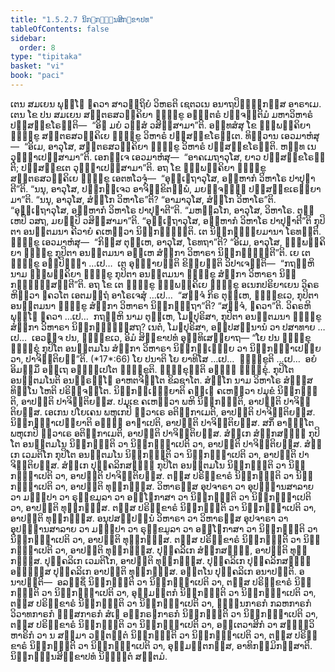 ```yaml
---
title: "1.5.2.7 ນິກ຺ກຑ຺ຒນສິກ຺ຂາປທ"
tableOfContents: false
sidebar:
  order: 8
type: "tipitaka"
basket: "vi"
book: "paci"
---
```



<DynamicBreadcrumb />

<Division number="124" book="paci">

<Paragraph number="428" book="paci">
ເຕນ ສມເຍນ ພຸທ຺ໂຘ ຠຄວາ ສາວຕ຺ຖິຍໍ ວິຫຣຕິ ເຊຕວເນ ອນາຖປິຓ຺ຑິກສ຺ສ ອາຣາເມ. ເຕນ ໂຂ ປນ ສມເຍນ ສຕ຺ຕຣສວຄ຺ຄິຍາ ຠິກ຺ຂູ ອຎ຺ຎຕຣໍ ປຈ຺ຈນ຺ຕິມໍ ມຫາວິຫາຣໍ ປຏິສງ຺ຂໂຣນ຺ຕິ—  “ອິຘ ມຍໍ ວສ຺ສໍ ວສິສ຺ສາມາ”ຕິ. ອທ຺ທສໍສຸ ໂຂ ຉພ຺ພຄ຺ຄິຍາ ຠິກ຺ຂູ ສຕ຺ຕຣສວຄ຺ຄິເຍ ຠິກ຺ຂູ ວິຫາຣໍ ປຏິສງ຺ຂໂຣນ຺ເຕ. ທິສ຺ວານ ເອວມາຫໍສຸ—  “ອິເມ, ອາວຸໂສ, ສຕ຺ຕຣສວຄ຺ຄິຍາ ຠິກ຺ຂູ ວິຫາຣໍ ປຏິສງ຺ຂໂຣນ຺ຕິ. ຫນ຺ທ ເນ ວຸຏ຺ຐາເປສ຺ສາມາ”ຕິ. ເອກຈ຺ເຈ ເອວມາຫໍສຸ—  “ອາຄເມຖາວຸໂສ, ຍາວ ປຏິສງ຺ຂໂຣນ຺ຕິ; ປຏິສງ຺ຂເຕ ວຸຏ຺ຐາເປສ຺ສາມາ”ຕິ.
</Paragraph>

<Paragraph number="429" book="paci">
ອຖ ໂຂ ຉພ຺ພຄ຺ຄິຍາ ຠິກ຺ຂູ ສຕ຺ຕຣສວຄ຺ຄິເຍ ຠິກ຺ຂູ ເອຕທໂວຈຸໍ—  “ອຸຏ຺ເຐຖາວຸໂສ, ອມ຺ຫາກໍ ວິຫາໂຣ ປາປຸຓາຕີ”ຕິ. “ນນຸ, ອາວຸໂສ, ປຏິກຈ຺ເຈວ ອາຈິກ຺ຂິຕພ຺ພໍ, ມຍຎ຺ຈຎ຺ຎໍ ປຏິສງ຺ຂເຣຍ຺ຍາມາ”ຕິ. “ນນຸ, ອາວຸໂສ, ສໍຆິໂກ ວິຫາໂຣ”ຕິ? “ອາມາວຸໂສ, ສໍຆິໂກ ວິຫາໂຣ”ຕິ. “ອຸຏ຺ເຐຖາວຸໂສ, ອມ຺ຫາກໍ ວິຫາໂຣ ປາປຸຓາຕີ”ຕິ. “ມຫລ຺ລໂກ, ອາວຸໂສ, ວິຫາໂຣ. ຕຸມ຺ເຫປິ ວສຖ, ມຍມ຺ປິ ວສິສ຺ສາມາ”ຕິ. “ອຸຏ຺ເຐຖາວຸໂສ, ອມ຺ຫາກໍ ວິຫາໂຣ ປາປຸຓາຕີ”ຕິ ກຸປິຕາ ອນຕ຺ຕມນາ ຄີວາຍໍ ຄເຫຕ຺ວາ ນິກ຺ກຑ຺ຒນ຺ຕິ. ເຕ ນິກ຺ກຑ຺ຒີຍມານາ ໂຣທນ຺ຕິ. ຠິກ຺ຂູ ເອວມາຫໍສຸ—  “ກິສ຺ສ ຕຸມ຺ເຫ, ອາວຸໂສ, ໂຣທຖາ”ຕິ? “ອິເມ, ອາວຸໂສ, ຉພ຺ພຄ຺ຄິຍາ ຠິກ຺ຂູ ກຸປິຕາ ອນຕ຺ຕມນາ ອມ຺ເຫ ສໍຆິກາ ວິຫາຣາ ນິກ຺ກຑ຺ຒນ຺ຕີ”ຕິ. ເຍ ເຕ ຠິກ຺ຂູ ອປ຺ປິຈ຺ຉາ …ເປ…  ເຕ ອຸຊ຺ຌາຍນ຺ຕິ ຂິຍ຺ຍນ຺ຕິ ວິປາເຈນ຺ຕິ—  “ກຖຎ຺ຫິ ນາມ ຉພ຺ພຄ຺ຄິຍາ ຠິກ຺ຂູ ກຸປິຕາ ອນຕ຺ຕມນາ ຠິກ຺ຂູ ສໍຆິກາ ວິຫາຣາ ນິກ຺ກຑ຺ຒິສ຺ສນ຺ຕີ”ຕິ.
</Paragraph>

<Paragraph number="430" book="paci">
ອຖ ໂຂ ເຕ ຠິກ຺ຂູ ຉພ຺ພຄ຺ຄິເຍ ຠິກ຺ຂູ ອເນກປຣິຍາເຍນ ວິຄຣຫິຕ຺ວາ ຠຄວໂຕ ເອຕມຕ຺ຖໍ ອາໂຣເຈສຸໍ …ເປ…  “ສຈ຺ຈໍ ກິຣ ຕຸມ຺ເຫ, ຠິກ຺ຂເວ, ກຸປິຕາ ອນຕ຺ຕມນາ ຠິກ຺ຂູ ສໍຆິກາ ວິຫາຣາ ນິກ຺ກຑ຺ຒຖາ”ຕິ? “ສຈ຺ຈໍ, ຠຄວາ”ຕິ. ວິຄຣຫິ ພຸທ຺ໂຘ ຠຄວາ …ເປ…  ກຖຎ຺ຫິ ນາມ ຕຸມ຺ເຫ, ໂມຆປຸຣິສາ, ກຸປິຕາ ອນຕ຺ຕມນາ ຠິກ຺ຂູ ສໍຆິກາ ວິຫາຣາ ນິກ຺ກຑ຺ຒິສ຺ສຖ? ເນຕໍ, ໂມຆປຸຣິສາ, ອປ຺ປສນ຺ນານໍ ວາ ປສາທາຍ …ເປ…  ເອວຎ຺ຈ ປນ, ຠິກ຺ຂເວ, ອິມໍ ສິກ຺ຂາປທໍ ອຸທ຺ທິເສຍ຺ຍາຖ—
</Paragraph>

</Division>
<Division number="125" book="paci">

<Paragraph number="431" book="paci">
<Emphasis>“ໂຍ ປນ ຠິກ຺ຂຸ ຠິກ຺ຂຸໍ ກຸປິໂຕ ອນຕ຺ຕມໂນ ສໍຆິກາ ວິຫາຣາ ນິກ຺ກຑ຺ເຒຍ຺ຍ ວາ ນິກ຺ກຑ຺ຒາເປຍ຺ຍ ວາ, ປາຈິຕ຺ຕິຍນ຺”</Emphasis>ຕິ. (*17*:<Emphasis>66</Emphasis>)
</Paragraph>

</Division>
<Division number="126" book="paci">

<Paragraph number="432" book="paci">
<Emphasis>ໂຍ ປນາ</Emphasis>ຕິ ໂຍ ຍາທິໂສ …ເປ…  <Emphasis>ຠິກ຺ຂູ</Emphasis>ຕິ …ເປ…  ອຍໍ ອິມສ຺ມິໍ ອຕ຺ເຖ ອຘິປ຺ເປໂຕ ຠິກ຺ຂູຕິ.
</Paragraph>

<Paragraph number="433" book="paci">
<Emphasis>ຠິກ຺ຂຸນ຺</Emphasis>ຕິ ອຎ຺ຎໍ ຠິກ຺ຂຸໍ.
</Paragraph>

<Paragraph number="434" book="paci">
<Emphasis>ກຸປິໂຕ ອນຕ຺ຕມໂນ</Emphasis>ຕິ ອນຠິຣທ຺ໂຘ ອາຫຕຈິຕ຺ໂຕ ຂິລຊາໂຕ.
</Paragraph>

<Paragraph number="435" book="paci">
<Emphasis>ສໍຆິໂກ</Emphasis> ນາມ ວິຫາໂຣ ສໍຆສ຺ສ ທິນ຺ໂນ ໂຫຕິ ປຣິຈ຺ຈຕ຺ໂຕ.
</Paragraph>

<Paragraph number="436" book="paci">
<Emphasis>ນິກ຺ກຑ຺ເຒຍ຺ຍາ</Emphasis>ຕິ ຄພ຺ເຠ ຄເຫຕ຺ວາ ປມຸຂໍ ນິກ຺ກຑ຺ຒຕິ, ອາປຕ຺ຕິ ປາຈິຕ຺ຕິຍສ຺ສ. ປມຸເຂ ຄເຫຕ຺ວາ ພຫິ ນິກ຺ກຑ຺ຒຕິ, ອາປຕ຺ຕິ ປາຈິຕ຺ຕິຍສ຺ສ. ເອເກນ ປໂຍເຄນ ພຫຸເກປິ ທ຺ວາເຣ ອຕິກ຺ກາເມຕິ, ອາປຕ຺ຕິ ປາຈິຕ຺ຕິຍສ຺ສ.
</Paragraph>

<Paragraph number="437" book="paci">
<Emphasis>ນິກ຺ກຑ຺ຒາເປຍ຺ຍາ</Emphasis>ຕິ ອຎ຺ຎໍ ອາຓາເປຕິ, ອາປຕ຺ຕິ ປາຈິຕ຺ຕິຍສ຺ສ. ສກິໍ ອາຓຕ຺ໂຕ ພຫຸເກປິ ທ຺ວາເຣ ອຕິກ຺ກາເມຕິ, ອາປຕ຺ຕິ ປາຈິຕ຺ຕິຍສ຺ສ.
</Paragraph>

</Division>
<Division number="127" book="paci">

<Paragraph number="438" book="paci">
ສໍຆິເກ ສໍຆິກສຎ຺ຎີ ກຸປິໂຕ ອນຕ຺ຕມໂນ ນິກ຺ກຑ຺ຒຕິ ວາ ນິກ຺ກຑ຺ຒາເປຕິ ວາ, ອາປຕ຺ຕິ ປາຈິຕ຺ຕິຍສ຺ສ. ສໍຆິເກ ເວມຕິໂກ ກຸປິໂຕ ອນຕ຺ຕມໂນ ນິກ຺ກຑ຺ຒຕິ ວາ ນິກ຺ກຑ຺ຒາເປຕິ ວາ, ອາປຕ຺ຕິ ປາຈິຕ຺ຕິຍສ຺ສ. ສໍຆິເກ ປຸຄ຺ຄລິກສຎ຺ຎີ ກຸປິໂຕ ອນຕ຺ຕມໂນ ນິກ຺ກຑ຺ຒຕິ ວາ ນິກ຺ກຑ຺ຒາເປຕິ ວາ, ອາປຕ຺ຕິ ປາຈິຕ຺ຕິຍສ຺ສ.
</Paragraph>

<Paragraph number="439" book="paci">
ຕສ຺ສ ປຣິກ຺ຂາຣໍ ນິກ຺ກຑ຺ຒຕິ ວາ ນິກ຺ກຑ຺ຒາເປຕິ ວາ, ອາປຕ຺ຕິ ທຸກ຺ກຏສ຺ສ. ວິຫາຣສ຺ສ ອຸປຈາຣາ ວາ ອຸປຏ຺ຐານສາລາຍ ວາ ມຓ຺ຑປາ ວາ ຣຸກ຺ຂມູລາ ວາ ອຊ຺ໂຌກາສາ ວາ ນິກ຺ກຑ຺ຒຕິ ວາ ນິກ຺ກຑ຺ຒາເປຕິ ວາ, ອາປຕ຺ຕິ ທຸກ຺ກຏສ຺ສ. ຕສ຺ສ ປຣິກ຺ຂາຣໍ ນິກ຺ກຑ຺ຒຕິ ວາ ນິກ຺ກຑ຺ຒາເປຕິ ວາ, ອາປຕ຺ຕິ ທຸກ຺ກຏສ຺ສ. ອນຸປສມ຺ປນ຺ນໍ ວິຫາຣາ ວາ ວິຫາຣສ຺ສ ອຸປຈາຣາ ວາ ອຸປຏ຺ຐານສາລາຍ ວາ ມຓ຺ຑປາ ວາ ຣຸກ຺ຂມູລາ ວາ ອຊ຺ໂຌກາສາ ວາ ນິກ຺ກຑ຺ຒຕິ ວາ ນິກ຺ກຑ຺ຒາເປຕິ ວາ, ອາປຕ຺ຕິ ທຸກ຺ກຏສ຺ສ. ຕສ຺ສ ປຣິກ຺ຂາຣໍ ນິກ຺ກຑ຺ຒຕິ ວາ ນິກ຺ກຑ຺ຒາເປຕິ ວາ, ອາປຕ຺ຕິ ທຸກ຺ກຏສ຺ສ.
</Paragraph>

<Paragraph number="440" book="paci">
ປຸຄ຺ຄລິເກ ສໍຆິກສຎ຺ຎີ, ອາປຕ຺ຕິ ທຸກ຺ກຏສ຺ສ. ປຸຄ຺ຄລິເກ ເວມຕິໂກ, ອາປຕ຺ຕິ ທຸກ຺ກຏສ຺ສ. ປຸຄ຺ຄລິເກ ປຸຄ຺ຄລິກສຎ຺ຎີ ອຎ຺ຎສ຺ສ ປຸຄ຺ຄລິເກ ອາປຕ຺ຕິ ທຸກ຺ກຏສ຺ສ. ອຕ຺ຕໂນ ປຸຄ຺ຄລິເກ ອນາປຕ຺ຕິ.
</Paragraph>

</Division>
<Division number="128" book="paci">

<Paragraph number="441" book="paci">
ອນາປຕ຺ຕິ—  ອລຊ຺ຊິໍ ນິກ຺ກຑ຺ຒຕິ ວາ ນິກ຺ກຑ຺ຒາເປຕິ ວາ, ຕສ຺ສ ປຣິກ຺ຂາຣໍ ນິກ຺ກຑ຺ຒຕິ ວາ ນິກ຺ກຑ຺ຒາເປຕິ ວາ, ອຸມ຺ມຕ຺ຕກໍ ນິກ຺ກຑ຺ຒຕິ ວາ ນິກ຺ກຑ຺ຒາເປຕິ ວາ, ຕສ຺ສ ປຣິກ຺ຂາຣໍ ນິກ຺ກຑ຺ຒຕິ ວາ ນິກ຺ກຑ຺ຒາເປຕິ ວາ, ຠຓ຺ຑນກາຣກໍ ກລຫກາຣກໍ ວິວາທກາຣກໍ ຠສ຺ສກາຣກໍ ສໍເຆ ອຘິກຣຓກາຣກໍ ນິກ຺ກຑ຺ຒຕິ ວາ ນິກ຺ກຑ຺ຒາເປຕິ ວາ, ຕສ຺ສ ປຣິກ຺ຂາຣໍ ນິກ຺ກຑ຺ຒຕິ ວາ ນິກ຺ກຑ຺ຒາເປຕິ ວາ, ອນ຺ເຕວາສິກໍ ວາ ສທ຺ຘິວິຫາຣິກໍ ວາ ນ ສມ຺ມາ ວຕ຺ຕນ຺ຕໍ ນິກ຺ກຑ຺ຒຕິ ວາ ນິກ຺ກຑ຺ຒາເປຕິ ວາ, ຕສ຺ສ ປຣິກ຺ຂາຣໍ ນິກ຺ກຑ຺ຒຕິ ວາ ນິກ຺ກຑ຺ຒາເປຕິ ວາ, ອຸມ຺ມຕ຺ຕກສ຺ສ, ອາທິກມ຺ມິກສ຺ສາຕິ.

</Paragraph>
</Division>

<Paragraph number="442" type="center" book="paci">
ນິກ຺ກຑ຺ຒນສິກ຺ຂາປທໍ ນິຏ຺ຐິຕໍ ສຕ຺ຕມໍ.
</Paragraph>